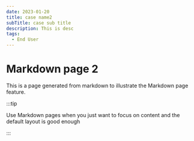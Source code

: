 ```yaml
---
date: 2023-01-20
title: case name2
subTitle: case sub title
description: This is desc
tags:
  - End User
---
```


# Markdown page 2

This is a page generated from markdown to illustrate the Markdown page feature.

:::tip

Use Markdown pages when you just want to focus on content and the default layout is good enough

:::
